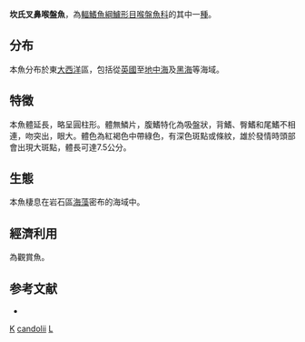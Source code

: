{{Speciesbox
| genus = Lepadogaster
| species = candolii
| status = NE
| status_system = IUCN3.1
| image = Lepadogaster candollii 04-02-06 DSCF8726.jpg
| authority = [[Risso|Risso]], 1810
| synonyms = *''Lepadogaster adherens''<br /><small>Bonaparte, 1846</small>
*''Lepadogaster candollei''<br /><small>Risso, 1810</small>
*''Lepadogaster candollii''<br /><small>Risso, 1810</small>
*''Lepadogaster cephalus''<br /><small>Thompson, 1839</small>
*''Lepadogaster decandollei''<br /><small>Risso, 1827</small>
*''Lepadogaster jussieui''<br /><small>Risso, 1827</small>
*''Lepadogaster olivaceus''<br /><small>Risso, 1827</small>
*''Lepadogaster ottaviani''<br /><small>Risso, 1810</small>
}}

'''坎氏叉鼻喉盤魚'''，為[[輻鰭魚綱|輻鰭魚綱]][[鱸形目|鱸形目]][[喉盤魚科|喉盤魚科]]的其中一[[種|種]]。

==分布==
本魚分布於東[[大西洋|大西洋]]區，包括從[[英國|英國]]至[[地中海|地中海]]及[[黑海|黑海]]等海域。

==特徵==
本魚體延長，略呈圓柱形。體無鱗片，腹鰭特化為吸盤狀，背鰭、臀鰭和尾鰭不相連，吻突出，眼大。體色為紅褐色中帶綠色，有深色斑點或條紋，雄於發情時頭部會出現大斑點，體長可達7.5公分。

==生態==
本魚棲息在岩石區[[海藻|海藻]]密布的海域中。

==經濟利用==
為觀賞魚。

==参考文献==
*{{FishBase_species|genus=Lepadogaster|species=candolii|year=2011|month=12}}

{{Taxonbar}}

[[Category:觀賞魚|K]]
[[Category:叉鼻喉盤鱼属|candolii]]
[[Category:1810年描述的鱼类|L]]


{{鲈形目小作品}}